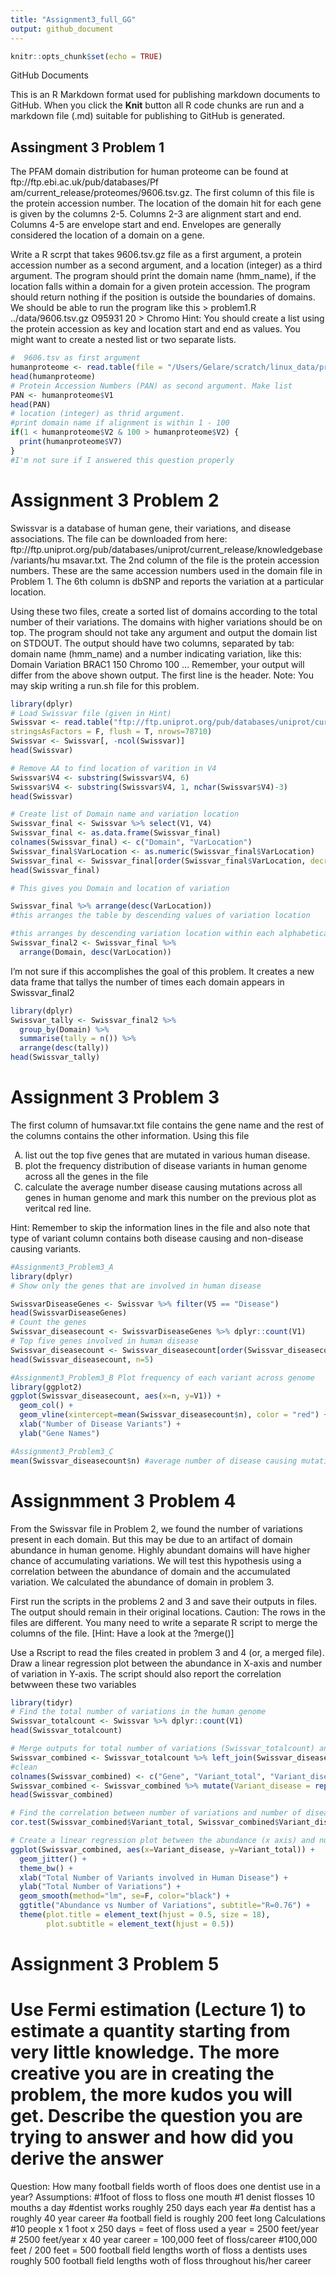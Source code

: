 ```yaml
---
title: "Assignment3_full_GG"
output: github_document
---
```


```r
knitr::opts_chunk$set(echo = TRUE)
```

GitHub Documents

This is an R Markdown format used for publishing markdown documents to GitHub. When you click the **Knit** button all R code chunks are run and a markdown file (.md) suitable for publishing to GitHub is generated.

## Assingment 3 Problem 1

The PFAM domain distribution for human proteome can be found at ftp://ftp.ebi.ac.uk/pub/databases/Pf am/current_release/proteomes/9606.tsv.gz. The first column of this file is the protein accession number. The location of the domain hit for each gene is given by the columns 2-5. Columns 2-3 are alignment start and end. Columns 4-5 are envelope start and end. Envelopes are generally considered the location of a domain on a gene. 

Write a R scrpt that takes 9606.tsv.gz file as a first argument, a protein accession number as a second argument, and a location (integer) as a third argument. The program should print the domain name (hmm_name), if the location falls within a domain for a given protein accession. The program should return nothing if the position is outside the boundaries of domains. We should be able to run the program like this
        > problem1.R ../data/9606.tsv.gz O95931 20
        > Chromo
Hint: You should create a list using the protein accession as key and location start and end as values. You might want to create a nested list or two separate lists.

```r
#  9606.tsv as first argument
humanproteome <- read.table(file = "/Users/Gelare/scratch/linux_data/problem1/9606.tsv", sep = "\t", header = F)
head(humanproteome)
# Protein Accession Numbers (PAN) as second argument. Make list
PAN <- humanproteome$V1
head(PAN)
# location (integer) as thrid argument. 
#print domain name if alignment is within 1 - 100 
if(1 < humanproteome$V2 & 100 > humanproteome$V2) {
  print(humanproteome$V7)
}  
#I'm not sure if I answered this question properly
```

# Assignment 3 Problem 2
Swissvar is a database of human gene, their variations, and disease associations. The file can be downloaded from here: ftp://ftp.uniprot.org/pub/databases/uniprot/current_release/knowledgebase/variants/hu msavar.txt. The 2nd column of the file is the protein accession numbers. These are the same accession numbers used in the domain file in Problem 1. The 6th column is dbSNP and reports the variation at a particular location. 

Using these two files, create a sorted list of domains according to the total number of their variations. The domains with higher variations should be on top. The program should not take any argument and output the domain list on STDOUT. The output should have two columns, separated by tab: domain name (hmm_name) and a number indicating variation, like this:
    Domain  Variation
    BRAC1   150
    Chromo  100
    ...
Remember, your output will differ from the above shown output. The first line is the header. Note: You may skip writing a run.sh file for this problem.
```r
library(dplyr)
# Load Swissvar file (given in Hint)
Swissvar <- read.table("ftp://ftp.uniprot.org/pub/databases/uniprot/current_release/knowledgebase/variants/humsavar.txt", header = F, skip = 49, sep = "", fill = T,
stringsAsFactors = F, flush = T, nrows=78710)
Swissvar <- Swissvar[, -ncol(Swissvar)]
head(Swissvar)

# Remove AA to find location of varition in V4
Swissvar$V4 <- substring(Swissvar$V4, 6)
Swissvar$V4 <- substring(Swissvar$V4, 1, nchar(Swissvar$V4)-3)
head(Swissvar)

# Create list of Domain name and variation location
Swissvar_final <- Swissvar %>% select(V1, V4) 
Swissvar_final <- as.data.frame(Swissvar_final)
colnames(Swissvar_final) <- c("Domain", "VarLocation")
Swissvar_final$VarLocation <- as.numeric(Swissvar_final$VarLocation)
Swissvar_final <- Swissvar_final[order(Swissvar_final$VarLocation, decreasing = T),]
head(Swissvar_final)

# This gives you Domain and location of variation
```


```r
Swissvar_final %>% arrange(desc(VarLocation))
#this arranges the table by descending values of variation location
```


```r
#this arranges by descending variation location within each alphabetically ordered domain
Swissvar_final2 <- Swissvar_final %>% 
  arrange(Domain, desc(VarLocation))
```

I'm not sure if this accomplishes the goal of this problem. It creates a new data frame that tallys the number of times each domain appears in Swissvar_final2
```r
library(dplyr)
Swissvar_tally <- Swissvar_final2 %>%
  group_by(Domain) %>%
  summarise(tally = n()) %>%
  arrange(desc(tally))
head(Swissvar_tally)
```



# Assignment 3 Problem 3
The first column of humsavar.txt file contains the gene name and the rest of the columns contains the other information. Using this file

(A) list out the top five genes that are mutated in various human disease. 
(B) plot the frequency distribution of disease variants in human genome across all the genes in the file 
(C) calculate the average number disease causing mutations across all genes in human genome and mark this number on the previous plot as veritcal red line.

Hint: Remember to skip the information lines in the file and also note that type of variant column contains both disease causing and non-disease causing variants.

```r
#Assignment3_Problem3_A
library(dplyr)
# Show only the genes that are involved in human disease

SwissvarDiseaseGenes <- Swissvar %>% filter(V5 == "Disease")
head(SwissvarDiseaseGenes)
# Count the genes
Swissvar_diseasecount <- SwissvarDiseaseGenes %>% dplyr::count(V1)
# Top five genes involved in human disease
Swissvar_diseasecount <- Swissvar_diseasecount[order(Swissvar_diseasecount$n, decreasing = T),]
head(Swissvar_diseasecount, n=5)

#Assignment3_Problem3_B Plot frequency of each variant across genome
library(ggplot2)
ggplot(Swissvar_diseasecount, aes(x=n, y=V1)) +
  geom_col() +
  geom_vline(xintercept=mean(Swissvar_diseasecount$n), color = "red") +
  xlab("Number of Disease Variants") +
  ylab("Gene Names")

#Assignment3_Problem3_C
mean(Swissvar_diseasecount$n) #average number of disease causing mutations
```


# Assignmment 3 Problem 4
From the Swissvar file in Problem 2, we found the number of variations present in each domain. But this may be due to an artifact of domain abundance in human genome. Highly abundant domains will have higher chance of accumulating variations. We will test this hypothesis using a correlation between the abundance of domain and the accumulated variation. We calculated the abundance of domain in problem 3.

First run the scripts in the problems 2 and 3 and save their outputs in files. The output should remain in their original locations. Caution: The rows in the files are different. You many need to write a separate R script to merge the columns of the file. [Hint: Have a look at the ?merge()]

Use a Rscript to read the files created in problem 3 and 4 (or, a merged file). Draw a linear regression plot between the abundance in X-axis and number of variation in Y-axis. The script should also report the correlation betwween these two variables
```r
library(tidyr)
# Find the total number of variations in the human genome
Swissvar_totalcount <- Swissvar %>% dplyr::count(V1)
head(Swissvar_totalcount)

# Merge outputs for total number of variations (Swissvar_totalcount) and number of genes invovled in human disease (Swissvar_diseasecount)
Swissvar_combined <- Swissvar_totalcount %>% left_join(Swissvar_diseasecount, by = "V1")
#clean
colnames(Swissvar_combined) <- c("Gene", "Variant_total", "Variant_disease")
Swissvar_combined <- Swissvar_combined %>% mutate(Variant_disease = replace_na(Variant_disease, 0))
head(Swissvar_combined)

# Find the correlation between number of variations and number of disease-involved genes 
cor.test(Swissvar_combined$Variant_total, Swissvar_combined$Variant_disease, method = "pearson")

# Create a linear regression plot between the abundance (x axis) and number of variations (y axis) and include correlation
ggplot(Swissvar_combined, aes(x=Variant_disease, y=Variant_total)) +
  geom_jitter() +
  theme_bw() +
  xlab("Total Number of Variants involved in Human Disease") +
  ylab("Total Number of Variations") +
  geom_smooth(method="lm", se=F, color="black") +
  ggtitle("Abundance vs Number of Variations", subtitle="R=0.76") +
  theme(plot.title = element_text(hjust = 0.5, size = 18),
        plot.subtitle = element_text(hjust = 0.5))
```


# Assignment 3 Problem 5
# Use Fermi estimation (Lecture 1) to estimate a quantity starting from very little knowledge. The more creative you are in creating the problem, the more kudos you will get. Describe the question you are trying to answer and how did you derive the answer
Question: How many football fields worth of floos does one dentist use in a year?
Assumptions:
#1foot of floss to floss one mouth
#1 denist flosses 10 mouths a day
#dentist works roughly 250 days each year
#a dentist has a roughly 40 year career
#a football field is roughly 200 feet long
Calculations
#10 people x 1 foot x 250 days = feet of floss used a year = 2500 feet/year
# 2500 feet/year x 40 year career = 100,000 feet of floss/career
#100,000 feet / 200 feet = 500 football field lengths worth of floss
a dentists uses roughly 500 football field lengths woth of floss throughout his/her career

